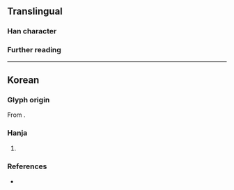 {{character info/new}}
==Translingual==

===Han character===
{{Han char|rn=5|rad=乙|as=09|sn=10|four=44717|canj=JAN|ids=⿱者乙}}

===Further reading===
{{Han ref|kx=0084.241|dj=0171.360|hdz=10056.071|uh=4E7D}}

----

==Korean==

===Glyph origin===
{{ko-etym-gukja}} From {{Han compound|者#Korean|乙#Korean|tr1={{ko-l|자}}|tr2={{ko-l|을}}|t2=used as a marker in ''[[kwukyel]]'' to represent the final consonant {{ko-l|ㄹ}}}}.

===Hanja===
{{ko-hanja|봉호|잘}}

# {{hanja form of|잘|[[honorific]] [[title]] for [[member]]s of the [[imperial]] [[clan]]}}
#: {{uxi|ko|'''잘'''산군 ('''乽'''山君)|tr='''Jal'''san-gun|Prince Jalsan, the '''honorific title''' of [[w:Seongjong of Joseon|King Seongjong of Joseon]] when he was a prince.}}

===References===
* {{R:hanjadoc|91}}